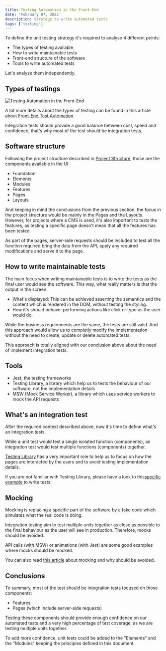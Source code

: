```yaml
---
title: Testing Automation in the Front-End
date: 'February 07, 2022'
description: Strategy to write automated tests
tags: ['testing']
---
```


To define the unit testing strategy it's required to analyse 4 different points:

- The types of testing available
- How to write maintainable tests
- Front-end structure of the software
- Tools to write automated tests

Let's analyse them independently.

## Types of testings

![Testing Automation in the Front-End](./assets/testing-automation-in-the-front-end.png)

A lot more details about the types of testing can be found in this article about [Front-End Test Automation](https://medium.com/valtech-ch/frontend-test-automation-639bc2ad79ef).

Integration tests should provide a good balance between cost, speed and confidence, that's why most of the test should be integration tests.

## Software structure

Following the project structure described in [Project Structure](./project-structure.mdx), those are the components available in the UI:

- Foundation
- Elements
- Modules
- Features
- Pages
- Layouts

And keeping in mind the conclusions from the previous section, the focus in the project structure would be mainly in the Pages and the Layouts. However, for projects where a CMS is used, it's also important to tests the features, as testing a specific page doesn't mean that all the features has been tested.

As part of the pages, server-side requests should be included to test all the function required bring the data from the API, apply any required modifications and serve it to the page.

## How to write maintainable tests

The main focus when writing maintainable tests is to write the tests as the final user would see the software. This way, what really matters is that the output in the screen:

- What's displayed: This can be achieved asserting the semantics and the content which is rendered in the DOM, without testing the styling.
- How it's should behave: performing actions like click or type as the user would do.

While the business requirements are the same, the tests are still valid. And this approach would allow us to completly modify the implementation without the need to create, update or delete automated tests.

This approach is totally aligned with our conclusion above about the need of implement integration tests.

## Tools

- Jest, the testing frameworks
- Testing Library, a library which help us to tests the behaviour of our software, not the implementation details
- MSW (Mock Service Worker), a library which uses service workers to mock the API requests

## What's an integration test

After the required context described above, now it's time to define what's an integration tests.

While a unit test would test a single isolated function (components), an integration test would test multiple functions (components) together.

[Testing Library](https://testing-library.com/docs/#what-you-should-avoid-with-testing-library) has a very important role to help us to focus on how the pages are interacted by the users and to avoid testing implementation details.

If you are not familiar with Testing Library, please have a look to this[specific example](https://testing-library.com/docs/react-testing-library/example-intro) to write tests.

## Mocking

Mocking is replacing a specific part of the software by a fake code which simulates what the real code is doing.

Integration testing aim to test multiple units together as close as possible to the final behaviour as the user will see in production. Therefore, mocks should be avoided.

API calls (with MSW) or animations (with Jest) are some good examples where mocks should be mocked.

You can also read [this article](https://kentcdodds.com/blog/the-merits-of-mocking) about mocking and why should be avoided.

## Conclusions

To summary, most of the test should be integration tests focused on those components:

- Features
- Pages (which include server-side requests)

Testing these components should provide enough confidence on our automated tests and a very high percentage of test coverage, as we are testing multiple units together.

To add more confidence, unit tests could be added to the "Elements" and the "Modules" keeping the principles defined in this document.
